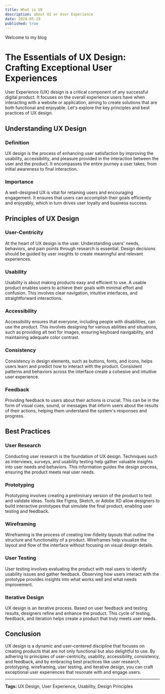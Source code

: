 ```yaml
---
title: What is UX
description: about UI or User Experience
date: 2024-05-19
published: true
---
```


Welcome to my blog

# The Essentials of UX Design: Crafting Exceptional User Experiences

User Experience (UX) design is a critical component of any successful digital product. It focuses on the overall experience users have when interacting with a website or application, aiming to create solutions that are both functional and enjoyable. Let's explore the key principles and best practices of UX design.

## Understanding UX Design

### Definition

UX design is the process of enhancing user satisfaction by improving the usability, accessibility, and pleasure provided in the interaction between the user and the product. It encompasses the entire journey a user takes, from initial awareness to final interaction.

### Importance

A well-designed UX is vital for retaining users and encouraging engagement. It ensures that users can accomplish their goals efficiently and enjoyably, which in turn drives user loyalty and business success.

## Principles of UX Design

### User-Centricity

At the heart of UX design is the user. Understanding users' needs, behaviors, and pain points through research is essential. Design decisions should be guided by user insights to create meaningful and relevant experiences.

### Usability

Usability is about making products easy and efficient to use. A usable product enables users to achieve their goals with minimal effort and confusion. This involves clear navigation, intuitive interfaces, and straightforward interactions.

### Accessibility

Accessibility ensures that everyone, including people with disabilities, can use the product. This involves designing for various abilities and situations, such as providing alt text for images, ensuring keyboard navigability, and maintaining adequate color contrast.

### Consistency

Consistency in design elements, such as buttons, fonts, and icons, helps users learn and predict how to interact with the product. Consistent patterns and behaviors across the interface create a cohesive and intuitive user experience.

### Feedback

Providing feedback to users about their actions is crucial. This can be in the form of visual cues, sound, or messages that inform users about the results of their actions, helping them understand the system's responses and progress.

## Best Practices

### User Research

Conducting user research is the foundation of UX design. Techniques such as interviews, surveys, and usability testing help gather valuable insights into user needs and behaviors. This information guides the design process, ensuring the product meets real user needs.

### Prototyping

Prototyping involves creating a preliminary version of the product to test and validate ideas. Tools like Figma, Sketch, or Adobe XD allow designers to build interactive prototypes that simulate the final product, enabling user testing and feedback.

### Wireframing

Wireframing is the process of creating low-fidelity layouts that outline the structure and functionality of a product. Wireframes help visualize the layout and flow of the interface without focusing on visual design details.

### User Testing

User testing involves evaluating the product with real users to identify usability issues and gather feedback. Observing how users interact with the prototype provides insights into what works well and what needs improvement.

### Iterative Design

UX design is an iterative process. Based on user feedback and testing results, designers refine and enhance the product. This cycle of testing, feedback, and iteration helps create a product that truly meets user needs.

## Conclusion

UX design is a dynamic and user-centered discipline that focuses on creating products that are not only functional but also delightful to use. By adhering to principles of user-centricity, usability, accessibility, consistency, and feedback, and by embracing best practices like user research, prototyping, wireframing, user testing, and iterative design, you can craft exceptional user experiences that resonate with and engage users.

---

**Tags:** UX Design, User Experience, Usability, Design Principles
